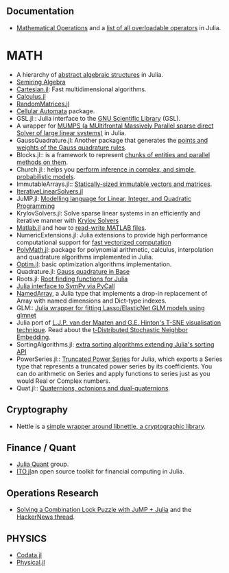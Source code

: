 ==  Documentation ==
* [http://docs.julialang.org/en/release-0.2/manual/mathematical-operations/ Mathematical Operations] and a [https://github.com/JuliaLang/julia/blob/master/src/julia-parser.scm#L1-L19 list of all overloadable operators] in Julia.


= MATH =
* A hierarchy of [https://github.com/alrahimi/algebra/ abstract algebraic structures] in Julia.
* [https://github.com/ViralBShah/SemiringAlgebra.jl Semiring Algebra]
* [https://github.com/timholy/Cartesian.jl Cartesian.jl]: Fast multidimensional algorithms.
* [https://github.com/johnmyleswhite/Calculus.jl Calculus.jl]
* [https://github.com/jiahao/RandomMatrices.jl/ RandomMatrices.jl]
* [https://github.com/natj/CellularAutomata.jl Cellular Automata] package.
* GSL.jl:: Julia interface to the [https://github.com/jiahao/GSL.jl GNU Scientific Library] (GSL).
* A wrapper for [https://github.com/lruthotto/MUMPS MUMPS (a MUltifrontal Massively Parallel sparse direct Solver of large linear systems)] in Julia.
* GaussQuadrature.jl: Another package that generates the [https://github.com/billmclean/GaussQuadrature.jl points and weights of the Gauss quadrature rules].
* Blocks.jl:: is a framework to represent [https://github.com/tanmaykm/Blocks.jl chunks of entities and parallel methods on them].
* Church.jl:: helps you [https://github.com/LaurenceA/Church.jl perform inference in complex, and simple, probabilistic models].
* ImmutableArrays.jl:: [https://github.com/twadleigh/ImmutableArrays.jl Statically-sized immutable vectors and matrices].
* [https://github.com/andreasnoackjensen/IterativeLinearSolvers.jl IterativeLinearSolvers.jl]
* JuMP.jl: [https://github.com/IainNZ/JuMP.jl Modelling language for Linear, Integer, and Quadratic Programming]
* KrylovSolvers.jl: Solve sparse linear systems in an efficiently and iterative manner with [https://github.com/cfbaptista/KrylovSolvers.jl Krylov Solvers]
* [https://github.com/lindahua/MATLAB.jl Matlab.jl] and how to [https://github.com/lindahua/MATLAB.jl#readwrite-mat-files read-write MATLAB files].
* NumericExtensions.jl: Julia extensions to provide high performance computational support for [https://github.com/lindahua/NumericExtensions.jl fast vectorized computation]
* [https://github.com/cfbaptista/PolyMath.jl PolyMath.jl]: package for polynomial arithmetic, calculus, interpolation and quadrature algorithms implemented in Julia.
* [https://github.com/JuliaOpt/Optim.jl Optim.jl]: basic optimization algorithms implementation.
* Quadrature.jl: [https://github.com/kofron/Quadrature.jl Gauss quadrature in Base]
* Roots.jl: [https://github.com/JuliaLang/Roots.jl Root finding functions for Julia]
* [https://github.com/jverzani/SymPy.jl Julia interface to SymPy via PyCall]
* [https://github.com/davidavdav/NamedArray NamedArray], a Julia type that implements a drop-in replacement of Array with named dimensions and Dict-type indexes.
* GLM:: [https://github.com/simonster/Glmnet.jl Julia wrapper for fitting Lasso/ElasticNet GLM models using glmnet]
* Julia port of [https://github.com/lejon/TSne.jl  L.J.P. van der Maaten and G.E. Hinton's T-SNE visualisation technique]. Read about the [http://homepage.tudelft.nl/19j49/t-SNE.html t-Distributed Stochastic Neighbor Embedding].
* SortingAlgorithms.jl: [https://github.com/JuliaLang/SortingAlgorithms.jl extra sorting algorithms extending Julia's sorting API]
* PowerSeries.jl:: [https://github.com/jwmerrill/PowerSeries.jl Truncated Power Series] for Julia, which exports a Series type that represents a truncated power series by its coefficients. You can do arithmetic on Series and apply functions to series just as you would Real or Complex numbers.
* Quat.jl:: [https://github.com/forio/Quat.jl Quaternions, octonions and dual-quaternions].


== Cryptography ==
* Nettle is a [https://github.com/staticfloat/Nettle.jl  simple wrapper around libnettle, a cryptographic library].


== Finance / Quant ==
* [https://github.com/JuliaQuant Julia Quant] group.
* [https://github.com/aviks/Ito.jl ITO.jl]an open source toolkit for financial computing in Julia.


== Operations Research ==
* [http://iaindunning.com/2013/combination-locks.html Solving a Combination Lock Puzzle with JuMP + Julia] and the [https://news.ycombinator.com/item?id=6425160 HackerNews thread].



== PHYSICS ==
* [https://github.com/kofron/Codata.jl Codata.jl]
* [https://github.com/ggggggggg/Physical.jl Physical.jl]
